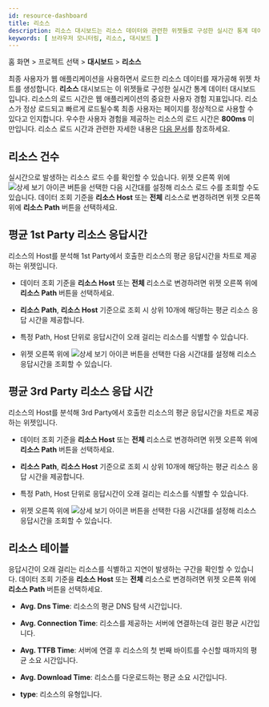 ```yaml
---
id: resource-dashboard
title: 리소스
description: 리소스 대시보드는 리소스 데이터와 관련한 위젯들로 구성한 실시간 통계 데이터 대시보드입니다.
keywords: [ 브라우저 모니터링, 리소스, 대시보드 ]
---
```


홈 화면 > 프로젝트 선택 > **대시보드** > **리소스**

최종 사용자가 웹 애플리케이션을 사용하면서 로드한 리소스 데이터를 재가공해 위젯 차트를 생성합니다. **리소스** 대시보드는 이 위젯들로 구성한 실시간 통계 데이터 대시보드입니다. 리소스의 로드 시간은 웹 애플리케이션의 중요한 사용자 경험 지표입니다. 리소스가 정상 로드되고 빠르게 로드될수록 최종 사용자는 페이지를 정상적으로 사용할 수 있다고 인지합니다. 우수한 사용자 경험을 제공하는 리소스의 로드 시간은 **800ms** 미만입니다. 리소스 로드 시간과 관련한 자세한 내용은 [다음 문서](https://web.dev/ttfb/#what-is-a-good-ttfb-score)를 참조하세요.


<Dashboardnote />

## 리소스 건수

<ImgLang img='rum-resource-count.png' desc='리소스 건수' />

실시간으로 발생하는 리소스 로드 수를 확인할 수 있습니다. 위젯 오른쪽 위에 ![상세 보기 아이콘](/img/ico-detail-mode.svg) 버튼을 선택한 다음 시간대를 설정해 리소스 로드 수를 조회할 수도 있습니다. 데이터 조회 기준을 **리소스 Host** 또는 **전체** 리소스로 변경하려면 위젯 오른쪽 위에 **리소스 Path** 버튼을 선택하세요.

## 평균 1st Party 리소스 응답시간

<ImgLang img='rum-resource-1stparty.png' desc='평균 1st Party 리소스 응답시간' />

리소스의 Host를 분석해 1st Party에서 호출한 리소스의 평균 응답시간을 차트로 제공하는 위젯입니다. 

* 데이터 조회 기준을 **리소스 Host** 또는 **전체** 리소스로 변경하려면 위젯 오른쪽 위에 **리소스 Path** 버튼을 선택하세요.

* **리소스 Path**, **리소스 Host** 기준으로 조회 시 상위 10개에 해당하는 평균 리소스 응답 시간을 제공합니다.

* 특정 Path, Host 단위로 응답시간이 오래 걸리는 리소스를 식별할 수 있습니다.

* 위젯 오른쪽 위에 ![상세 보기 아이콘](/img/ico-detail-mode.svg) 버튼을 선택한 다음 시간대를 설정해 리소스 응답시간을 조회할 수 있습니다.

## 평균 3rd Party 리소스 응답 시간

<ImgLang img='rum-resource-3rdparty.png' desc='평균 3rd Party 리소스 응답시간' />

리소스의 Host를 분석해 3rd Party에서 호출한 리소스의 평균 응답시간을 차트로 제공하는 위젯입니다. 

* 데이터 조회 기준을 **리소스 Host** 또는 **전체** 리소스로 변경하려면 위젯 오른쪽 위에 **리소스 Path** 버튼을 선택하세요.

* **리소스 Path**, **리소스 Host** 기준으로 조회 시 상위 10개에 해당하는 평균 리소스 응답 시간을 제공합니다.

* 특정 Path, Host 단위로 응답시간이 오래 걸리는 리소스를 식별할 수 있습니다.

* 위젯 오른쪽 위에 ![상세 보기 아이콘](/img/ico-detail-mode.svg) 버튼을 선택한 다음 시간대를 설정해 리소스 응답시간을 조회할 수 있습니다.

## 리소스 테이블

<ImgLang img='rum-resource-table.png' desc='리소스 테이블' />

응답시간이 오래 걸리는 리소스를 식별하고 지연이 발생하는 구간을 확인할 수 있습니다. 데이터 조회 기준을 **리소스 Host** 또는 **전체** 리소스로 변경하려면 위젯 오른쪽 위에 **리소스 Path** 버튼을 선택하세요.

* **Avg. Dns Time**: 리소스의 평균 DNS 탐색 시간입니다.

* **Avg. Connection Time**: 리소스를 제공하는 서버에 연결하는데 걸린 평균 시간입니다.

* **Avg. TTFB Time**: 서버에 연결 후 리소스의 첫 번째 바이트를 수신할 때까지의 평균 소요 시간입니다.

* **Avg. Download Time**: 리소스를 다운로드하는 평균 소요 시간입니다.

* **type**: 리소스의 유형입니다.